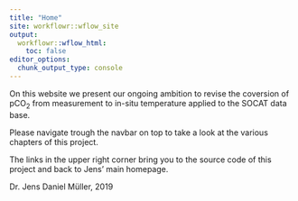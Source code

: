 ```yaml
---
title: "Home"
site: workflowr::wflow_site
output:
  workflowr::wflow_html:
    toc: false
editor_options:
  chunk_output_type: console
---
```


On this website we present our ongoing ambition to revise the coversion of pCO~2~ from measurement to in-situ temperature applied to the SOCAT data base.

Please navigate trough the navbar on top to take a look at the various chapters of this project.

The links in the upper right corner bring you to the source code of this project and back to Jens' main homepage.

Dr. Jens Daniel Müller, 2019
